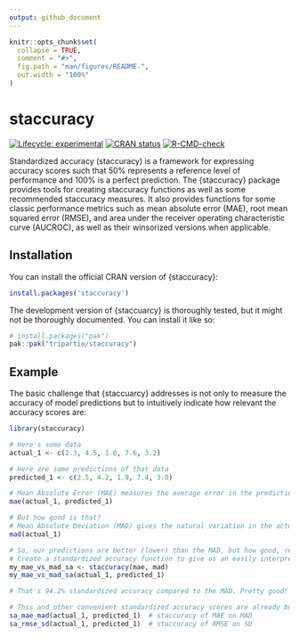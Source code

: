 ```yaml
---
output: github_document
---
```


<!-- README.md is generated from README.Rmd. Please edit that file -->

```r
knitr::opts_chunk$set(
  collapse = TRUE,
  comment = "#>",
  fig.path = "man/figures/README-",
  out.width = "100%"
)
```

# staccuracy

<!-- badges: start -->
[![Lifecycle: experimental](https://img.shields.io/badge/lifecycle-experimental-orange.svg)](https://lifecycle.r-lib.org/articles/stages.html#experimental)
[![CRAN status](https://www.r-pkg.org/badges/version/staccuracy)](https://CRAN.R-project.org/package=staccuracy)
[![R-CMD-check](https://github.com/tripartio/staccuracy/actions/workflows/R-CMD-check.yaml/badge.svg)](https://github.com/tripartio/staccuracy/actions/workflows/R-CMD-check.yaml)
<!-- badges: end -->

Standardized accuracy (staccuracy) is a framework for expressing accuracy scores such that 50% represents a reference level of performance and 100% is a perfect prediction. The {staccuracy} package provides tools for creating staccuracy functions as well as some recommended staccuracy measures. It also provides functions for some classic performance metrics such as mean absolute error (MAE), root mean squared error (RMSE), and area under the receiver operating characteristic curve (AUCROC), as well as their winsorized versions when applicable.

## Installation

You can install the official CRAN version of {staccuracy}:

``` r
install.packages('staccuracy')
```

The development version of {staccuarcy} is thoroughly tested, but it might not be thoroughly documented. You can install it like so:

``` r
# install.packages("pak")
pak::pak("tripartio/staccuracy")
```

## Example

The basic challenge that {staccuarcy} addresses is not only to measure the accuracy of model predictions but to intuitively indicate how relevant the accuracy scores are:

```r
library(staccuracy)

# Here's some data
actual_1 <- c(2.3, 4.5, 1.8, 7.6, 3.2)

# Here are some predictions of that data
predicted_1 <- c(2.5, 4.2, 1.9, 7.4, 3.0)

# Mean Absolute Error (MAE) measures the average error in the predictions
mae(actual_1, predicted_1)

# But how good is that? 
# Mean Absolute Deviation (MAD) gives the natural variation in the actual data around the mean; this is a point of comparison for the MAE.
mad(actual_1)

# So, our predictions are better (lower) than the MAD, but how good, really?
# Create a standardized accuracy function to give us an easily interpretable metric:
my_mae_vs_mad_sa <- staccuracy(mae, mad)
my_mae_vs_mad_sa(actual_1, predicted_1)

# That's 94.2% standardized accuracy compared to the MAD. Pretty good!

# This and other convenient standardized accuracy scores are already built in
sa_mae_mad(actual_1, predicted_1)  # staccuracy of MAE on MAD
sa_rmse_sd(actual_1, predicted_1)  # staccuracy of RMSE on SD

```


